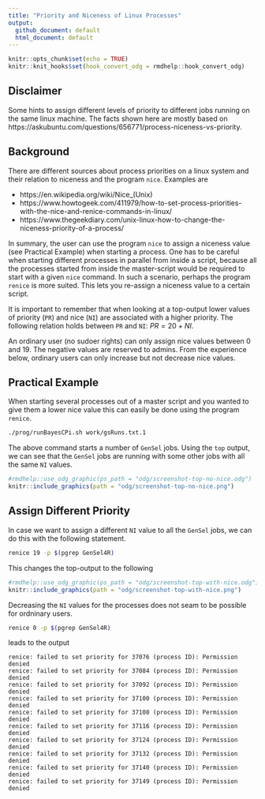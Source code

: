 ```yaml
---
title: "Priority and Niceness of Linux Processes"
output: 
  github_document: default
  html_document: default
---
```


```r
knitr::opts_chunk$set(echo = TRUE)
knitr::knit_hooks$set(hook_convert_odg = rmdhelp::hook_convert_odg)
```

## Disclaimer
Some hints to assign different levels of priority to different jobs running on the same linux machine. The facts shown here are mostly based on https://askubuntu.com/questions/656771/process-niceness-vs-priority. 


## Background
There are different sources about process priorities on a linux system and their relation to niceness and the program `nice`. Examples are 

* https://en.wikipedia.org/wiki/Nice_(Unix)
* https://www.howtogeek.com/411979/how-to-set-process-priorities-with-the-nice-and-renice-commands-in-linux/
* https://www.thegeekdiary.com/unix-linux-how-to-change-the-niceness-priority-of-a-process/

In summary, the user can use the program `nice` to assign a niceness value (see Practical Example) when starting a process. One has to be careful when starting different processes in parallel from inside a script, because all the processes started from inside the master-script would be required to start with a given `nice` command. In such a scenario, perhaps the program `renice` is more suited. This lets you re-assign a niceness value to a certain script. 

It is important to remember that when looking at a top-output lower values of priority (`PR`) and nice (`NI`) are associated with a higher priority. The following relation holds between `PR` and `NI`: $PR = 20 + NI$. 

An ordinary user (no sudoer rights) can only assign nice values between $0$ and $19$. The negative values are reserved to admins. From the experience below, ordinary users can only increase but not decrease nice values.


## Practical Example
When starting several processes out of a master script and you wanted to give them a lower nice value this can easily be done using the program `renice`. 

```bash
./prog/runBayesCPi.sh work/gsRuns.txt.1
```

The above command starts a number of `GenSel` jobs. Using the `top` output, we can see that the `GenSel` jobs are running with some other jobs with all the same `NI` values. 

```r
#rmdhelp::use_odg_graphic(ps_path = "odg/screenshot-top-no-nice.odg")
knitr::include_graphics(path = "odg/screenshot-top-no-nice.png")
```


## Assign Different Priority
In case we want to assign a different `NI` value to all the `GenSel` jobs, we can do this with the following statement. 

```bash
renice 19 -p $(pgrep GenSel4R)
```

This changes the top-output to the following

```r
#rmdhelp::use_odg_graphic(ps_path = "odg/screenshot-top-with-nice.odg")
knitr::include_graphics(path = "odg/screenshot-top-with-nice.png")
```
 
Decreasing the `NI` values for the processes does not seam to be possible for ordninary users. 

```bash
renice 0 -p $(pgrep GenSel4R)
```

leads to the output

```
renice: failed to set priority for 37076 (process ID): Permission denied
renice: failed to set priority for 37084 (process ID): Permission denied
renice: failed to set priority for 37092 (process ID): Permission denied
renice: failed to set priority for 37100 (process ID): Permission denied
renice: failed to set priority for 37108 (process ID): Permission denied
renice: failed to set priority for 37116 (process ID): Permission denied
renice: failed to set priority for 37124 (process ID): Permission denied
renice: failed to set priority for 37132 (process ID): Permission denied
renice: failed to set priority for 37140 (process ID): Permission denied
renice: failed to set priority for 37149 (process ID): Permission denied
```






